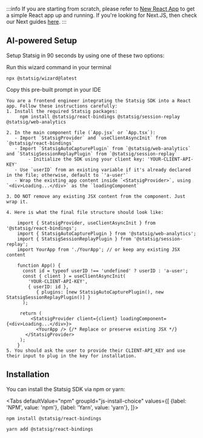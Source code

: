 
:::info
If you are starting from scratch, please refer to [New React App](https://react.dev/learn/build-a-react-app-from-scratch) to get a simple React app up and running. If you're looking for Next.JS, then check our Next guides [here](/client/javascript-sdk/next-js).
:::

## AI-powered Setup

Setup Statsig in 90 seconds by using one of these two options:

<ExpandableSection title="Wizard" defaultExpanded={true}>

Run this wizard command in your terminal

```shell
npx @statsig/wizard@latest
```

</ExpandableSection>

<ExpandableSection title="(Or) AI Prompt">

Copy this pre-built prompt in your IDE

<div style={{maxHeight: '5em', overflowY: 'auto', border: '1px solid #E1E4E8', borderRadius: '6px', padding: '0'}}>

```text
You are a frontend engineer integrating the Statsig SDK into a React app. Follow these instructions carefully:
1. Install the required Statsig packages:
     npm install @statsig/react-bindings @statsig/session-replay @statsig/web-analytics

2. In the main component file (`App.jsx` or `App.tsx`):
   - Import `StatsigProvider` and `useClientAsyncInit` from `@statsig/react-bindings`
   - Import `StatsigAutoCapturePlugin` from `@statsig/web-analytics` and `StatsigSessionReplayPlugin` from `@statsig/session-replay`
        - Initialize the SDK using your client key: 'YOUR-CLIENT-API-KEY'
   - Use `userID` from an existing variable if it's already declared in the file; otherwise, default to `'a-user'`
   - Wrap the existing app content inside `<StatsigProvider>`, using `<div>Loading...</div>` as the `loadingComponent`

3. DO NOT remove any existing JSX content from the component. Just wrap it.

4. Here is what the final file structure should look like:
    
    import { StatsigProvider, useClientAsyncInit } from '@statsig/react-bindings';
    import { StatsigAutoCapturePlugin } from '@statsig/web-analytics';
    import { StatsigSessionReplayPlugin } from '@statsig/session-replay';
    import YourApp from './YourApp'; // or keep any existing JSX content
    
    function App() {
      const id = typeof userID !== 'undefined' ? userID : 'a-user';
      const { client } = useClientAsyncInit(
        'YOUR-CLIENT-API-KEY',
        { userID: id },
           { plugins: [new StatsigAutoCapturePlugin(), new StatsigSessionReplayPlugin()] } 
      );
      
     return (
         <StatsigProvider client={client} loadingComponent={<div>Loading...</div>}>
           <YourApp /> {/* Replace or preserve existing JSX */}
       </StatsigProvider>
     );
    }
5. You should ask the user to provide their CLIENT-API_KEY and use their input to plug in the key for installation.
```

</div>

</ExpandableSection>

## Installation

You can install the Statsig SDK via npm or yarn:

<Tabs
  defaultValue="npm"
  groupId="js-install-choice"
  values={[
    {label: 'NPM', value: 'npm'},
    {label: 'Yarn', value: 'yarn'},
  ]}>

  <TabItem value="npm">

```shell
npm install @statsig/react-bindings
```

  </TabItem>
  <TabItem value="yarn">

```shell
yarn add @statsig/react-bindings
```

  </TabItem>
</Tabs>


